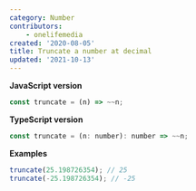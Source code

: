 ```yaml
---
category: Number
contributors:
    - onelifemedia
created: '2020-08-05'
title: Truncate a number at decimal
updated: '2021-10-13'
---
```


**JavaScript version**

```js
const truncate = (n) => ~~n;
```

**TypeScript version**

```js
const truncate = (n: number): number => ~~n;
```

**Examples**

```js
truncate(25.198726354); // 25
truncate(-25.198726354); // -25
```
